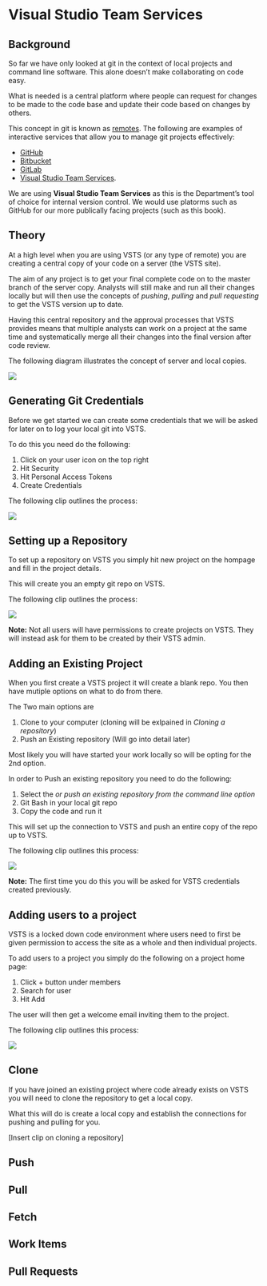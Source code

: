 # Visual Studio Team Services

## Background

So far we have only looked at git in the context of local projects and command line software. This alone doesn't make collaborating on code easy. 

What is needed is a central platform where people can request for changes to be made to the code base and update their code based on changes by others.  

This concept in git is known as [remotes](https://git-scm.com/book/en/v2/Git-Basics-Working-with-Remotes). The following are examples of interactive services that allow you to manage git projects effectively:

- [GitHub](github.com)
- [Bitbucket](https://bitbucket.org)
- [GitLab](gitlab.com/)
- [Visual Studio Team Services](https://www.visualstudio.com/team-services/).

We are using **Visual Studio Team Services** as this is the Department's tool of choice for internal version control. We would use platorms such as GitHub for our more publically facing projects (such as this book).

## Theory 

At a high level when you are using VSTS (or any type of remote) you are creating a central copy of your code on a server (the VSTS site). 

The aim of any project is to get your final complete code on to the master branch of the server copy. Analysts will still make and run all their changes locally but will then use the concepts of *pushing*, *pulling* and *pull requesting* to get the VSTS version up to date.

Having this central repository and the approval processes that VSTS provides means that multiple analysts can work on a project at the same time and systematically merge all their changes into the final version after code review.

The following diagram illustrates the concept of server and local copies. 

![](www/distributed_version_control.png)

## Generating Git Credentials

Before we get started we can create some credentials that we will be asked for later on to log your local git into VSTS.

To do this you need do the following:

1. Click on your user icon on the top right
2. Hit Security
3. Hit Personal Access Tokens 
4. Create Credentials

The following clip outlines the process:

![](www/generate_credentials.gif)

## Setting up a Repository

To set up a repository on VSTS you simply hit new project on the hompage and fill in the project details. 

This will create you an empty git repo on VSTS.

The following clip outlines the process:

![](www/new_project.gif)

**Note:** Not all users will have permissions to create projects on VSTS. They will instead ask for them to be created by their VSTS admin.

## Adding an Existing Project

When you first create a VSTS project it will create a blank repo. You then have mutiple options on what to do from there. 

The Two main options are 

1. Clone to your computer (cloning will be exlpained in *Cloning a repository*)
2. Push an Existing repository (Will go into detail later)

Most likely you will have started your work locally so will be opting for the 2nd option. 

In order to Push an existing repository you need to do the following:

1. Select the *or push an existing repository from the command line option*
2. Git Bash in your local git repo
3. Copy the code and run it

This will set up the connection to VSTS and push an entire copy of the repo up to VSTS.

The following clip outlines this process:

![](www/push_existing.gif)

**Note:** The first time you do this you will be asked for VSTS credentials created previously.

## Adding users to a project

VSTS is a locked down code environment where users need to first be given permission to access the site as a whole and then individual projects. 

To add users to a project you simply do the following on a project home page:

1. Click + button under members
2. Search for user
3. Hit Add

The user will then get a welcome email inviting them to the project.

The following clip outlines this process:

![](www/add_user.gif)

## Clone

If you have joined an existing project where code already exists on VSTS you will need to clone the repository to get a local copy. 

What this will do is create a local copy and establish the connections for pushing and pulling for you.

[Insert clip on cloning a repository]

## Push 

## Pull

## Fetch

## Work Items 

## Pull Requests








